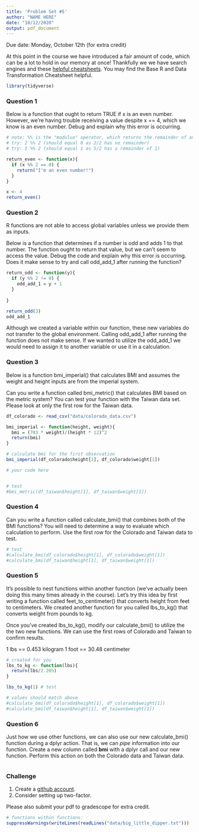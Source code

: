 ```yaml
---
title: 'Problem Set #5'
author: "NAME HERE"
date: "10/12/2020"
output: pdf_document
---
```


Due date: Monday, October 12th (for extra credit)

At this point in the course we have introduced a fair amount of code, which can be a lot to hold in our memory at once! Thankfully we we have search engines and these [helpful cheatsheets](https://rstudio.com/resources/cheatsheets/). You may find the Base R and Data Transformation Cheatsheet helpful.

```r
library(tidyverse)
```

### Question 1

Below is a function that ought to return TRUE if x is an even number. However, we're having trouble receiving a value despite x == 4, which we know is an even number. Debug and explain why this error is occurring. 

```r
# note: %% is the "moduluo" operator, which returns the remainder of an operation
# try: 2 %% 2 (should equal 0 as 2/2 has no remainder)
# try: 5 %% 2 (should equal 1 as 5/2 has a remainder of 1)

return_even <- function(x){
  if (x %% 2 == 0) {
    return("I'm an even number!")
  }
}

x <- 4
return_even()
```

\newpage

### Question 2

R functions are not able to access global variables unless we provide them as inputs. 

Below is a function that determines if a number is odd and adds 1 to that number. The function ought to return that value, but we can't seem to access the value. Debug the code and explain why this error is occurring. Does it make sense to try and call odd_add_1 after running the function? 

```r
return_odd <- function(y){
  if (y %% 2 != 0) {
    odd_add_1 = y + 1
  }
  
}

return_odd(3)
odd_add_1
```

Although we created a variable within our function, these new variables do not transfer to the global environment. Calling odd_add_1 after running the function does not make sense. If we wanted to utilize the odd_add_1 we would need to assign it to another variable or use it in a calculation. 

\newpage

### Question 3

Below is a function bmi_imperial() that calculates BMI and assumes the weight and height inputs are from the imperial system. 

Can you write a function called bmi_metric() that calculates BMI based on the metric system? You can test your function with the Taiwan data set. Please look at only the first row for the Taiwan data.

```r
df_colorado <- read_csv("data/colorado_data.csv")

bmi_imperial <- function(height, weight){
  bmi = (703 * weight)/(height * 12)^2
  return(bmi)
}

# calculate bmi for the first observation
bmi_imperial(df_colorado$height[1], df_colorado$weight[1])
```

```r
# your code here


# test
#bmi_metric(df_taiwan$height[1], df_taiwan$weight[1])
```

\newpage

### Question 4

Can you write a function called calculate_bmi() that combines both of the BMI functions? You will need to determine a way to evaluate which calculation to perform. Use the first row for the Colorado and Taiwan data to test.

```r

# test
#calculate_bmi(df_colorado$height[1], df_colorado$weight[1])
#calculate_bmi(df_taiwan$height[1], df_taiwan$weight[1])
```

\newpage

### Question 5

It's possible to nest functions within another function (we've actually been doing this many times already in the course). Let's try this idea by first writing a function called feet_to_centimeter() that converts height from feet to centimeters. We created another function for you called lbs_to_kg() that converts weight from pounds to kg. 

Once you've created lbs_to_kg(), modify our calculate_bmi() to utilize the the two new functions. We can use the first rows of Colorado and Taiwan to confirm results. 

1 lbs == 0.453 kilogram
1 foot == 30.48 centimeter

```r
# created for you
lbs_to_kg <- function(lbs){
  return(lbs/2.205)
}

lbs_to_kg(1) # test

# values should match above
#calculate_bmi(df_colorado$height[1], df_colorado$weight[1])
#calculate_bmi(df_taiwan$height[1], df_taiwan$weight[1])
```

\newpage

### Question 6

Just how we use other functions, we can also use our new calculate_bmi() function during a dplyr action. That is, we can *pipe* information into our function. Create a new column called **bmi** with a dplyr call and our new function. Perform this action on both the Colorado data and Taiwan data.

```r

```

\newpage

### Challenge

1. Create a [github account](https://github.com/).  
2. Consider setting up two-factor.

Please also submit your pdf to gradescope for extra credit. 

```r
# functions within functions:
suppressWarnings(writeLines(readLines("data/big_little_dipper.txt")))
```

